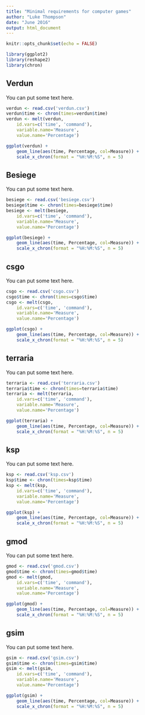 ```yaml
---
title: "Minimal requirements for computer games"
author: "Luke Thompson"
date: "June 2016"
output: html_document
---
```


```r
knitr::opts_chunk$set(echo = FALSE)

library(ggplot2)
library(reshape2)
library(chron)

```

## Verdun

You can put some text here.

```r
verdun <- read.csv('verdun.csv')
verdun$time <- chron(times=verdun$time)
verdun <- melt(verdun, 
    id.vars=c('time', 'command'),
    variable.name='Measure',
    value.name='Percentage')

ggplot(verdun) +
    geom_line(aes(time, Percentage, col=Measure)) + 
    scale_x_chron(format = "%H:%M:%S", n = 5)
```


## Besiege

You can put some text here.

```r
besiege <- read.csv('besiege.csv')
besiege$time <- chron(times=besiege$time)
besiege <- melt(besiege, 
    id.vars=c('time', 'command'),
    variable.name='Measure',
    value.name='Percentage')

ggplot(besiege) +
    geom_line(aes(time, Percentage, col=Measure)) + 
    scale_x_chron(format = "%H:%M:%S", n = 5)
```

## csgo

You can put some text here.

```r
csgo <- read.csv('csgo.csv')
csgo$time <- chron(times=csgo$time)
csgo <- melt(csgo, 
    id.vars=c('time', 'command'),
    variable.name='Measure',
    value.name='Percentage')

ggplot(csgo) +
    geom_line(aes(time, Percentage, col=Measure)) + 
    scale_x_chron(format = "%H:%M:%S", n = 5)
```

## terraria

You can put some text here.

```r
terraria <- read.csv('terraria.csv')
terraria$time <- chron(times=terraria$time)
terraria <- melt(terraria, 
    id.vars=c('time', 'command'),
    variable.name='Measure',
    value.name='Percentage')

ggplot(terraria) +
    geom_line(aes(time, Percentage, col=Measure)) + 
    scale_x_chron(format = "%H:%M:%S", n = 5)
```

## ksp

You can put some text here.

```r
ksp <- read.csv('ksp.csv')
ksp$time <- chron(times=ksp$time)
ksp <- melt(ksp, 
    id.vars=c('time', 'command'),
    variable.name='Measure',
    value.name='Percentage')

ggplot(ksp) +
    geom_line(aes(time, Percentage, col=Measure)) + 
    scale_x_chron(format = "%H:%M:%S", n = 5)
```

## gmod

You can put some text here.

```r
gmod <- read.csv('gmod.csv')
gmod$time <- chron(times=gmod$time)
gmod <- melt(gmod, 
    id.vars=c('time', 'command'),
    variable.name='Measure',
    value.name='Percentage')

ggplot(gmod) +
    geom_line(aes(time, Percentage, col=Measure)) + 
    scale_x_chron(format = "%H:%M:%S", n = 5)
```

## gsim

You can put some text here.

```r
gsim <- read.csv('gsim.csv')
gsim$time <- chron(times=gsim$time)
gsim <- melt(gsim, 
    id.vars=c('time', 'command'),
    variable.name='Measure',
    value.name='Percentage')

ggplot(gsim) +
    geom_line(aes(time, Percentage, col=Measure)) + 
    scale_x_chron(format = "%H:%M:%S", n = 5)
```

